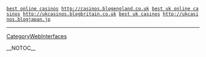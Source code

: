  <a href="http://casinos.blogengland.co.uk">best online casinos</a> http://casinos.blogengland.co.uk <a href="http://ukcasinos.blogbritain.co.uk">best uk online casinos</a> http://ukcasinos.blogbritain.co.uk <a href="http://ukcasinos.blogjapan.jp">best uk casinos</a> http://ukcasinos.blogjapan.jp
----
[[CategoryWebInterfaces]]

__NOTOC__